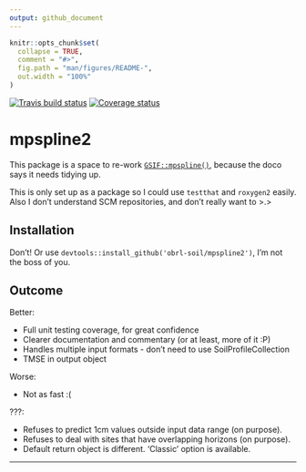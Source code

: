 ```yaml
---
output: github_document
---
```


<!-- README.md is generated from README.Rmd. Please edit that file -->

```r
knitr::opts_chunk$set(
  collapse = TRUE,
  comment = "#>",
  fig.path = "man/figures/README-",
  out.width = "100%"
)
```

[![Travis build status](https://travis-ci.com/obrl-soil/mpspline2.svg?branch=master)](https://travis-ci.com/obrl-soil/mpspline2)
[![Coverage status](https://codecov.io/gh/obrl-soil/mpspline2/branch/master/graph/badge.svg)](https://codecov.io/github/obrl-soil/mpspline2?branch=master)

# mpspline2

This package is a space to re-work [`GSIF::mpspline()`](https://r-forge.r-project.org/scm/viewvc.php/pkg/R/mpspline.R?view=markup&revision=240&root=gsif), because the doco says it needs tidying up.

This is only set up as a package so I could use `testthat` and `roxygen2` easily. Also I don't understand SCM repositories, and don't really want to >.>

## Installation

Don't! Or use `devtools::install_github('obrl-soil/mpspline2')`, I'm not the boss of you.

## Outcome

Better:

  * Full unit testing coverage, for great confidence
  * Clearer documentation and commentary (or at least, more of it :P)
  * Handles multiple input formats - don't need to use SoilProfileCollection
  * TMSE in output object

Worse:

  * Not as fast :( 
  
???:

  * Refuses to predict 1cm values outside input data range (on purpose).
  * Refuses to deal with sites that have overlapping horizons (on purpose).
  * Default return object is different. 'Classic' option is available.
  
***
